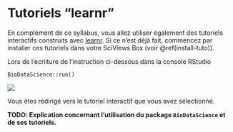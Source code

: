 # Tutoriels "learnr" {#learnr}

En complément de ce syllabus, vous allez utiliser également des tutoriels interactifs construits avec [learnr](https://rstudio.github.io/learnr/). Si ce n'est déjà fait, commencez par installer ces tutoriels dans votre SciViews Box (voir \@ref(install-tuto)).

Lors de l'ecriiture de l'instruction ci-dessous dans la console RStudio

    BioDataScience::run()

![](images/annexe_a3/learnr.gif)

Vous êtes rédirigé vers le tutoriel interactif que vous avez sélectionné.


**TODO: Explication concernant l'utilisation du package `BioDataScience` et de ses tutoriels.**
